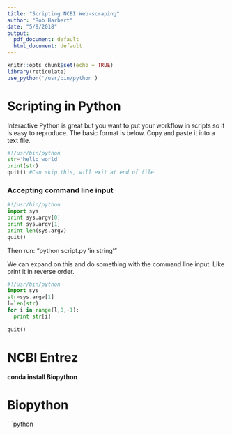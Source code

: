 ```yaml
---
title: "Scripting NCBI Web-scraping"
author: "Rob Harbert"
date: "5/9/2018"
output:
  pdf_document: default
  html_document: default
---
```


```r
knitr::opts_chunk$set(echo = TRUE)
library(reticulate)
use_python('/usr/bin/python')
```

# Scripting in Python

Interactive Python is great but you want to put your workflow in scripts so it is easy to reproduce. The basic format is below. Copy and paste it into a text file.

```python
#!/usr/bin/python
str='hello world'
print(str)
quit() #Can skip this, will exit at end of file
```

### Accepting command line input

```python
#!/usr/bin/python
import sys
print sys.argv[0]
print sys.argv[1]
print len(sys.argv)
quit() 
```

Then run: "python script.py 'in string'"

We can expand on this and do something with the command line input. Like print it in reverse order.

```python
#!/usr/bin/python
import sys
str=sys.argv[1]
l=len(str)
for i in range(l,0,-1):
  print str[i]
  
quit() 
```


# NCBI Entrez

**conda install Biopython**

# Biopython

```python